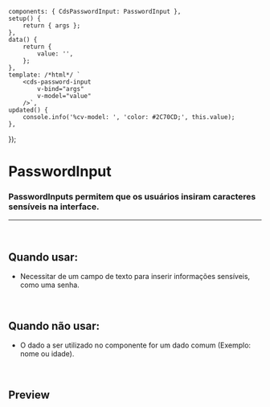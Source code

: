 
<Meta of={PasswordInputStories} />

	components: { CdsPasswordInput: PasswordInput },
	setup() {
		return { args };
	},
	data() {
		return {
			value: '',
		};
	},
	template: /*html*/ `
		<cds-password-input
			v-bind="args" 
			v-model="value"
		/>`,
	updated() {
		console.info('%cv-model: ', 'color: #2C70CD;', this.value);
	},
});

# PasswordInput

### PasswordInputs permitem que os usuários insiram caracteres sensíveis na interface.

***

<br />

## Quando usar:

* Necessitar de um campo de texto para inserir informações sensíveis, como uma senha.

<br />

## Quando não usar:

* O dado a ser utilizado no componente for um dado comum (Exemplo: nome ou idade).

<br />

## Preview

<Canvas>
  <Story of={PasswordInputStories.PasswordInput} />
</Canvas>

<Controls />
